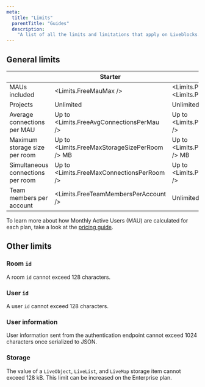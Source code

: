 ```yaml
---
meta:
  title: "Limits"
  parentTitle: "Guides"
  description:
    "A list of all the limits and limitations that apply on Liveblocks."
---
```


## General limits

|                                   | Starter                                       | Pro                                          | Startup                                              | Enterprise |
| --------------------------------- | --------------------------------------------- | -------------------------------------------- | ---------------------------------------------------- | ---------- |
| MAUs included                     | <Limits.FreeMauMax />                         | <Limits.ProMauMin /> to <Limits.ProMauMax /> | <Limits.StartupMauMin /> to <Limits.StartupMauMax /> | Custom     |
| Projects                          | Unlimited                                     | Unlimited                                    | Unlimited                                            | Custom     |
| Average connections per MAU       | Up to <Limits.FreeAvgConnectionsPerMau />     | Up to <Limits.ProAvgConnectionsPerMau />     | Up to <Limits.StartupAvgConnectionsPerMau />         | Custom     |
| Maximum storage size per room     | Up to <Limits.FreeMaxStorageSizePerRoom /> MB | Up to <Limits.ProMaxStorageSizePerRoom /> MB | Up to <Limits.StartupMaxStorageSizePerRoom /> MB     | Custom     |
| Simultaneous connections per room | Up to <Limits.FreeMaxConnectionsPerRoom />    | Up to <Limits.ProMaxConnectionsPerRoom />    | Up to <Limits.StartupMaxConnectionsPerRoom />        | Custom     |
| Team members per account          | <Limits.FreeTeamMembersPerAccount />          | Unlimited                                    | Unlimited                                            | Custom     |

To learn more about how Monthly Active Users (MAU) are calculated for each plan,
take a look at the [pricing guide](/guides/pricing).

## Other limits

### Room `id`

A room `id` cannot exceed 128 characters.

### User `id`

A user `id` cannot exceed 128 characters.

### User information

User information sent from the authentication endpoint cannot exceed 1024
characters once serialized to JSON.

### Storage

The value of a `LiveObject`, `LiveList`, and `LiveMap` storage item cannot
exceed 128 kB. This limit can be increased on the Enterprise plan.

